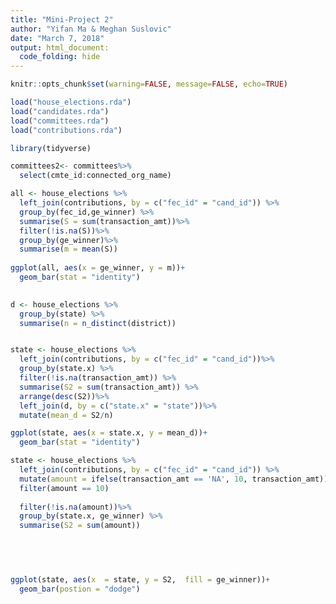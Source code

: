 ```yaml
---
title: "Mini-Project 2"
author: "Yifan Ma & Meghan Suslovic"
date: "March 7, 2018"
output: html_document:
  code_folding: hide
---
```



```r
knitr::opts_chunk$set(warning=FALSE, message=FALSE, echo=TRUE)
```


```r
load("house_elections.rda")
load("candidates.rda")
load("committees.rda")
load("contributions.rda")
```

```r
library(tidyverse)
```

```r
committees2<- committees%>%
  select(cmte_id:connected_org_name)

all <- house_elections %>%
  left_join(contributions, by = c("fec_id" = "cand_id")) %>%
  group_by(fec_id,ge_winner) %>%
  summarise(S = sum(transaction_amt))%>%
  filter(!is.na(S))%>%
  group_by(ge_winner)%>%
  summarise(m = mean(S))
  
ggplot(all, aes(x = ge_winner, y = m))+
  geom_bar(stat = "identity")
  

```

```r
d <- house_elections %>%
  group_by(state) %>%
  summarise(n = n_distinct(district))


state <- house_elections %>%
  left_join(contributions, by = c("fec_id" = "cand_id"))%>%
  group_by(state.x) %>%
  filter(!is.na(transaction_amt)) %>%
  summarise(S2 = sum(transaction_amt)) %>%
  arrange(desc(S2))%>%
  left_join(d, by = c("state.x" = "state"))%>%
  mutate(mean_d = S2/n)

ggplot(state, aes(x = state.x, y = mean_d))+
  geom_bar(stat = "identity")
```


```r
state <- house_elections %>%
  left_join(contributions, by = c("fec_id" = "cand_id")) %>%
  mutate(amount = ifelse(transaction_amt == 'NA', 10, transaction_amt))%>%
  filter(amount == 10)
   
  filter(!is.na(amount))%>%
  group_by(state.x, ge_winner) %>%
  summarise(S2 = sum(amount))



    
  
ggplot(state, aes(x  = state, y = S2,  fill = ge_winner))+
  geom_bar(postion = "dodge")
```
